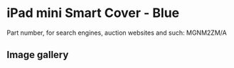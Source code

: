 # iPad mini Smart Cover - Blue

Part number, for search engines, auction websites and such: MGNM2ZM/A

## Image gallery

<div style={{ width: "768px" }}>
  <GalleryComponent
    images={[
      {
        original: "/everysource/MGNM2",
        thumbnail: "/everypreview/MGNM2",
      },
      {
        original: "/everysource/MGNM2_AV1_GOLD",
        thumbnail: "/everypreview/MGNM2_AV1_GOLD",
      },
      {
        original: "/everysource/MGNM2_AV1_SILVER",
        thumbnail: "/everypreview/MGNM2_AV1_SILVER",
      },
      {
        original: "/everysource/MGNM2_AV1_SPACE_GRAY",
        thumbnail: "/everypreview/MGNM2_AV1_SPACE_GRAY",
      },
      {
        original: "/everysource/MGNM2_AV2",
        thumbnail: "/everypreview/MGNM2_AV2",
      },
      {
        original: "/everysource/MGNM2_AV3",
        thumbnail: "/everypreview/MGNM2_AV3",
      },
      {
        original: "/everysource/MGNM2_AV4",
        thumbnail: "/everypreview/MGNM2_AV4",
      },
      {
        original: "/everysource/MGNM2_AV5",
        thumbnail: "/everypreview/MGNM2_AV5",
      }
    ]}
  />
</div>
